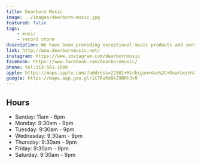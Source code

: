 ```yaml
---
title: Dearborn Music
image: ../images/dearborn-music.jpg
featured: false
tags:
    - music
    - record store
description: We have been providing exceptional music products and services to the Metro Detroit area since 1956. 
link: http://www.dearbornmusic.net/
instagram: https://www.instagram.com/dearbornmusic
facebook: https://www.facebook.com/Dearbornmusic/
phone: tel:313-561-1000
apple: https://maps.apple.com/?address=22501+Michigan+Ave%2C+Dearborn%2C+MI+48124%2C+United+States&auid=14780817220904079482&ll=42.3031345%2C-83.2521307&lsp=9902&q=Dearborn+Music
google: https://maps.app.goo.gl/iCTKuKmQkZ9BNhJv9
---
```


## Hours

- Sunday: 11am - 6pm
- Monday: 9:30am - 9pm
- Tuesday: 9:30am - 9pm
- Wednesday: 9:30am - 9pm
- Thursday: 9:30am - 9pm
- Friday: 9:30am - 9pm
- Saturday: 9:30am - 9pm